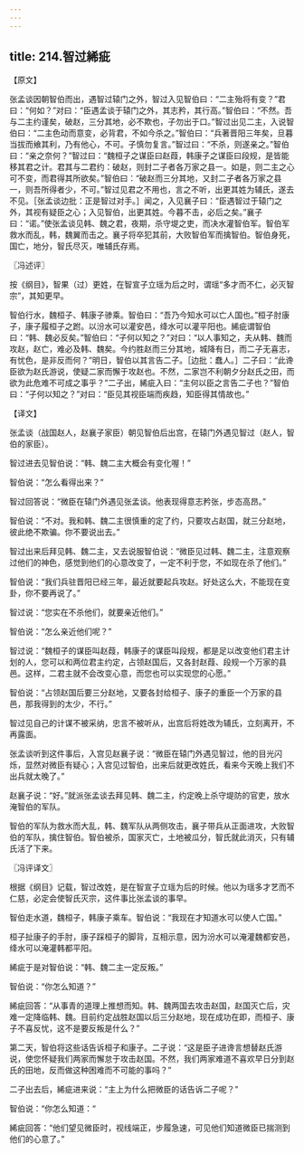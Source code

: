 ```yaml
---
---
---
```

title: 214.智过絺疵
---



【原文】

张孟谈因朝智伯而出，遇智过辕门之外，智过入见智伯曰：“二主殆将有变？”君曰：“何如？”对曰：“臣遇孟谈于辕门之外，其志矜，其行高。”智伯曰：“不然。吾与二主约谨矣，破赵，三分其地，必不欺也，子勿出于口。”智过出见二主，入说智伯曰：“二主色动而意变，必背君，不如今杀之。”智伯曰：“兵著晋阳三年矣，旦暮当拔而飨其利，乃有他心，不可。子慎勿复言。”智过曰：“不杀，则遂亲之。”智伯曰：“亲之奈何？”智过曰：“魏桓子之谋臣曰赵葭，韩康子之谋臣曰段规，是皆能移其君之计。君其与二君约：破赵，则封二子者各万家之县一。如是，则二主之心可不变，而君得其所欲矣。”智伯曰：“破赵而三分其地，又封二子者各万家之县一，则吾所得者少，不可。”智过见君之不用也，言之不听，出更其姓为辅氏，遂去不见。［张孟谈边批：正是智过对手。］闻之，入见襄子曰：“臣遇智过于辕门之外，其视有疑臣之心；入见智伯，出更其姓。今暮不击，必后之矣。”襄子曰：“诺。”使张孟谈见韩、魏之君，夜期，杀守堤之吏，而决水灌智伯军。智伯军救水而乱，韩，魏翼而击之。襄子将卒犯其前，大败智伯军而擒智伯。智伯身死，国亡，地分，智氏尽灭，唯辅氏存焉。

〖冯述评〗

按《纲目》，智果（过）更姓，在智宣子立瑶为后之时，谓瑶“多才而不仁，必灭智宗”，其知更早。

智伯行水，魏桓子、韩康子骖乘。智伯曰：“吾乃今知水可以亡人国也。”桓子肘康子，康子履桓子之跗。以汾水可以灌安邑，绛水可以灌平阳也。絺疵谓智伯曰：“韩、魏必反矣。”智伯曰：“子何以知之？”对曰：“以人事知之，夫从韩、魏而攻赵，赵亡，难必及韩、魏矣。今约胜赵而三分其地，城降有日，而二子无喜志，有忧色，是非反而何？”明日，智伯以其言告二子。［边批：蠢人。］二子曰：“此谗臣欲为赵氏游说，使疑二家而懈于攻赵也。不然，二家岂不利朝夕分赵氏之田，而欲为此危难不可成之事乎？”二子出，絺疵入曰：“主何以臣之言告二子也？”智伯曰：“子何以知之？”对曰：“臣见其视臣端而疾趋，知臣得其情故也。”

【译文】

张孟谈（战国赵人，赵襄子家臣）朝见智伯后出宫，在辕门外遇见智过（赵人，智伯的家臣）。

智过进去见智伯说：“韩、魏二主大概会有变化喔！”

智伯说：“怎么看得出来？”

智过回答说：“微臣在辕门外遇见张孟谈。他表现得意志矜张，步态高昂。”

智伯说：“不对。我和韩、魏二主很慎重的定了约，只要攻占赵国，就三分赵地，彼此绝不欺骗。你不要说出去。”

智过出来后拜见韩、魏二主，又去说服智伯说：“微臣见过韩、魏二主，注意观察过他们的神色，感觉到他们的心意改变了，一定不利于您，不如现在杀了他们。”

智伯说：“我们兵驻晋阳已经三年，最近就要起兵攻赵。好处这么大，不能现在变卦，你不要再说了。”

智过说：“您实在不杀他们，就要亲近他们。”

智伯说：“怎么亲近他们呢？”

智过说：“魏桓子的谋臣叫赵葭，韩康子的谋臣叫段规，都是足以改变他们君主计划的人，您可以和两位君主约定，占领赵国后，又各封赵葭、段规一个万家的县邑。这样，二君主就不会改变心意，而您也可以实现您的心愿。”

智伯说：“占领赵国后要三分赵地，又要各封给桓子、康子的重臣一个万家的县邑，那我得到的太少，不行。”

智过见自己的计谋不被采纳，忠言不被听从，出宫后将姓改为辅氏，立刻离开，不再露面。

张孟谈听到这件事后，入宫见赵襄子说：“微臣在辕门外遇见智过，他的目光闪烁，显然对微臣有疑心；入宫见过智伯，出来后就更改姓氏，看来今天晚上我们不出兵就太晚了。”

赵襄子说：“好。”就派张孟谈去拜见韩、魏二主，约定晚上杀守堤防的官吏，放水淹智伯的军队。

智伯的军队为救水而大乱，韩、魏军队从两侧攻击，襄子带兵从正面进攻，大败智伯的军队，擒住智伯。智伯被杀，国家灭亡，土地被瓜分，智氏就此消灭，只有辅氏活了下来。

〖冯评译文〗

根据《纲目》记载，智过改姓，是在智宣子立瑶为后的时候。他以为瑶多才艺而不仁慈，必定会使智氏灭宗，这件事比张孟谈的事早。

智伯走水道，魏桓子，韩康子乘车。智伯说：“我现在才知道水可以使人亡国。”

桓子扯康子的手肘，康子踩桓子的脚背，互相示意，因为汾水可以淹灌魏都安邑，绛水可以淹灌韩都平阳。

絺疵于是对智伯说：“韩、魏二主一定反叛。”

智伯说：“你怎么知道？”

絺疵回答：“从事青的道理上推想而知。韩、魏两国去攻击赵国，赵国灭亡后，灾难一定降临韩、魏。目前约定战胜赵国以后三分赵地，现在成功在即，而桓子、康子不喜反忧，这不是要反叛是什么？”

第二天，智伯将这些话告诉桓子和康子。二子说：“这是臣子进谗言想替赵氏游说，使您怀疑我们两家而懈怠于攻击赵国。不然，我们两家难道不喜欢早日分到赵氏的田地，反而做这种困难而不可能的事吗？”

二子出去后，絺疵进来说：“主上为什么把微臣的话告诉二子呢？”

智伯说：“你怎么知道：“

絺疵回答：“他们望见微臣时，视线端正，步履急速，可见他们知道微臣已揣测到他们的心意了。”